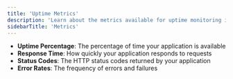 ```yaml
---
title: 'Uptime Metrics'
description: 'Learn about the metrics available for uptime monitoring in Checkly'
sidebarTitle: 'Metrics'
---
```



- **Uptime Percentage**: The percentage of time your application is available
- **Response Time**: How quickly your application responds to requests
- **Status Codes**: The HTTP status codes returned by your application
- **Error Rates**: The frequency of errors and failures
